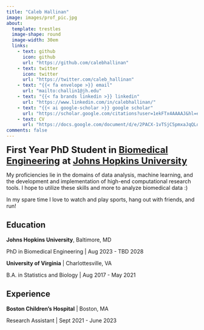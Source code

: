 ```yaml
---
title: "Caleb Hallinan"
image: images/prof_pic.jpg
about:
  template: trestles
  image-shape: round
  image-width: 30em
  links:
    - text: github
      icon: github
      url: "https://github.com/calebhallinan"
    - text: twitter
      icon: twitter
      url: "https://twitter.com/caleb_hallinan"
    - text: "{{< fa envelope >}} email"
      url: "mailto:challin1@jh.edu"
    - text: "{{< fa brands linkedin >}} linkedin"
      url: "https://www.linkedin.com/in/calebhallinan/"
    - text: "{{< ai google-scholar >}} google scholar"
      url: "https://scholar.google.com/citations?user=1ekFTx4AAAAJ&hl=en&authuser=1"
    - text: CV
      url: "https://docs.google.com/document/d/e/2PACX-1vTSjC5pmxaJqQLdkt6t1VrNDWARMSHXSzl07WKiLPggYqaM9T3X5KjSjFNxcMb0SbecpGsLkDorb2RX/pub"
comments: false
---
```


<!-- NOTE: Use fontawesome for icons above -->

::: column-body
<font size= "5"> **First Year PhD Student in [Biomedical Engineering](https://www.bme.jhu.edu/) at [Johns Hopkins University](https://www.jhu.edu/)** </font>

My proficiencies lie in the domains of data analysis, machine learning, and the development and implementation of high-end computational research tools. I hope to utilize these skills and more to analyze biomedical data :)

In my spare time I love to watch and play sports, hang out with friends, and run!

## Education

**Johns Hopkins University**, Baltimore, MD

PhD in Biomedical Engineering \| Aug 2023 - TBD 2028

**University of Virginia** \| Charlottesville, VA

B.A. in Statistics and Biology \| Aug 2017 - May 2021

## Experience

**Boston Children's Hospital** \| Boston, MA

Research Assistant \| Sept 2021 - June 2023
:::
